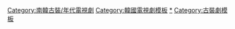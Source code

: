 {{Navbox
|bodyclass=hlist

|name = 2006年南韓古裝/年代電視劇
|title = [[韓國劇集列表 (2006年)|2006年南韓古裝/年代電視劇]]
|state = collapsed
|group1 = 三國
|list1 = 
*[[朱蒙 (電視劇)|朱蒙]]
*[[大祚榮 (電視劇)|大祚榮]]
*[[淵蓋蘇文 (電視劇)|淵蓋蘇文]] 	
|group2 = 高麗王朝
|list2 = 
|group3 = 朝鮮時期
|list3 = 
*[[黃真伊 (電視劇)|黃真伊]]
|group4 = 日治
|list4 = 
|group5 = 近代
|list5 = 
*[[愛情與野望]]
*[[首爾1945]]
*[[特殊搜查事件：1號館事件]]
|group6 = 架空(虛構)
|list6 = 
*[[宮 (2006年電視劇)|宮]]
|group7 = 神怪
|list7 = 
|below = [[Template:2005年南韓古裝/年代電視劇|2005年]] ← '''2006年''' → [[Template:2007年南韓古裝/年代電視劇|2007年]]<br/>
*<small>[[Template:2001年南韓古裝/年代電視劇|2001年]] </small> 
*<small>[[Template:2002年南韓古裝/年代電視劇|2002年]]</small>
*<small>[[Template:2003年南韓古裝/年代電視劇|2003年]]</small>
*<small>[[Template:2004年南韓古裝/年代電視劇|2004年]]</small>
*<small>[[Template:2005年南韓古裝/年代電視劇|2005年]]</small>
*<small>[[Template:2006年南韓古裝/年代電視劇|2006年]]</small>
*<small>[[Template:2007年南韓古裝/年代電視劇|2007年]]</small>
*<small>[[Template:2008年南韓古裝/年代電視劇|2008年]]</small>
*<small>[[Template:2009年南韓古裝/年代電視劇|2009年]]</small>
*<small>[[Template:2010年南韓古裝/年代電視劇|2010年]]</small>
*<small>[[Template:2011年南韓古裝/年代電視劇|2011年]]</small>
*<small>[[Template:2012年南韓古裝/年代電視劇|2012年]]</small>
*<small>[[Template:2013年南韓古裝/年代電視劇|2013年]]</small>

}}<includeonly>[[Category:南韓古裝/年代電視劇]]</includeonly><noinclude>[[Category:韓國電視劇模板]][[Category:南韓古裝/年代電視劇|*]][[Category:古裝劇模板]]</noinclude>